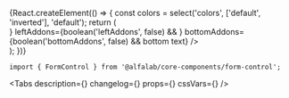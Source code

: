 


<Meta
    title='Компоненты/FormControl'
    component={FormControl}
/>


<!-- Canvas -->

<Story name='FormControl'>
    {React.createElement(() => {
        const colors = select('colors', ['default', 'inverted'], 'default');
        return (
            <div style={{
                backgroundColor: colors === 'inverted' ? 'var(--color-light-bg-primary-inverted)' : 'transparent',
                padding: '8px',
                position: 'absolute',
                top: 0,
                left: 0,
                right: 0,
                bottom: 0,
            }}>
                <FormControl
                    block={boolean('block', true)}
                    size={select('size', ['s', 'm', 'l', 'xl'], 's')}
                    colors={colors}
                    disabled={boolean('disabled', false)}
                    filled={boolean('filled', false)}
                    focused={boolean('focused', false)}
                    label={text('label', '')}
                    hint={text('hint', '')}
                    error={text('error', '')}
                    rightAddons={boolean('rightAddons', false) && <Icon />}
                    leftAddons={boolean('leftAddons', false) && <Icon />}
                    bottomAddons={boolean('bottomAddons', false) && <span>bottom text</span>}
                />
            </div>
        );
    })}
</Story>


<!-- Docs -->

<ComponentHeader
    name='FormControl'
    version={version}
    package='@alfalab/core-components/form-control'
    stage={3}
    design='https://www.figma.com/file/hqSP3L6qu8UcL3sf18Su1M/Web-Components?node-id=49%3A0'
/>

```tsx
import { FormControl } from '@alfalab/core-components/form-control';
```

<Tabs
    description={<Description />}
    changelog={<Changelog />}
    props={<Props of={FormControl} />}
    cssVars={<CssVars css={styles} />}
/>
